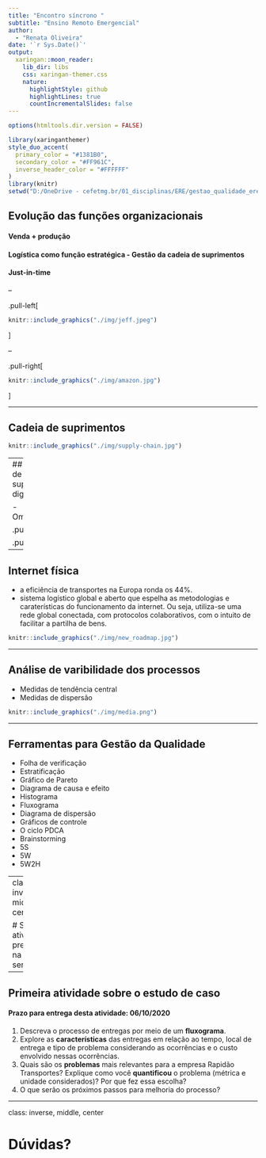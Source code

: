 ```yaml
---
title: "Encontro síncrono "
subtitle: "Ensino Remoto Emergencial"  
author: 
  - "Renata Oliveira"
date: '`r Sys.Date()`'
output:
  xaringan::moon_reader:
    lib_dir: libs
    css: xaringan-themer.css
    nature:
      highlightStyle: github
      highlightLines: true
      countIncrementalSlides: false
---
```


```r
options(htmltools.dir.version = FALSE)

```

```r
library(xaringanthemer)
style_duo_accent(
  primary_color = "#1381B0",
  secondary_color = "#FF961C",
  inverse_header_color = "#FFFFFF"
)
library(knitr)
setwd("D:/OneDrive - cefetmg.br/01_disciplinas/ERE/gestao_qualidade_ere/qua_sinc_7")

```


## Evolução das funções organizacionais

#### Venda + produção 
#### Logística como função estratégica - Gestão da cadeia de suprimentos
#### Just-in-time

--

.pull-left[
```r
knitr::include_graphics("./img/jeff.jpeg")
```
]

--

.pull-right[
```r
knitr::include_graphics("./img/amazon.jpg")
```
]

---

## Cadeia de suprimentos 

```r
knitr::include_graphics("./img/supply-chain.jpg")
```

---
## Cadeia de suprimentos digital 

- Omnichannel

.pull-left[
```r
knitr::include_graphics("./img/global_cadeia.jpg")
```
]

.pull-right[
```r
knitr::include_graphics("./img/tech_cadeia.jpg")
```
]

---

## Internet física
  
  - a eficiência de transportes na Europa ronda os 44%.    
  - sistema logístico global e aberto que espelha as metodologias e caraterísticas do funcionamento da internet. Ou seja, utiliza-se uma rede global conectada, com protocolos colaborativos, com o intuito de facilitar a partilha de bens.


```r
knitr::include_graphics("./img/new_roadmap.jpg")
```

---

## Análise de varibilidade dos processos

- Medidas de tendência central
- Medidas de dispersão

```r
knitr::include_graphics("./img/media.png")
```

---

## Ferramentas para Gestão da Qualidade

- Folha de verificação   
- Estratificação   
- Gráfico de Pareto   
- Diagrama de causa e efeito   
- Histograma   
- Fluxograma   
- Diagrama de dispersão   
- Gráficos de controle   
- O ciclo PDCA   
- Brainstorming   
- 5S   
- 5W   
- 5W2H   


---
class: inverse, middle, center

# Sem atividade preliminar na semana 7

---

## Primeira atividade sobre o estudo de caso

#### Prazo para entrega desta atividade: 06/10/2020

1. Descreva o processo de entregas por meio de um **fluxograma**.
2. Explore as **características** das entregas em relação ao tempo, local de entrega e tipo de problema considerando as ocorrências e o custo envolvido nessas ocorrências.
3. Quais são os **problemas** mais relevantes para a empresa Rapidão Transportes? Explique como você **quantificou** o problema (métrica e unidade considerados)? Por que fez essa escolha?
4. O que serão os próximos passos para melhoria do processo?

---

class: inverse, middle, center

# Dúvidas?


